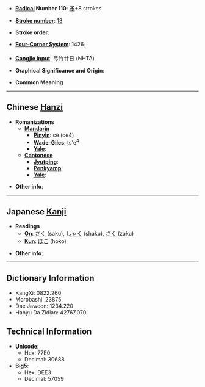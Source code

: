 * '''[[Wiktionary:Chinese radical index| Radical]] Number 110''': [[Wiktionary:Chinese radical index 矛|矛]]+8 strokes

* '''[[Wiktionary:Chinese total strokes index|Stroke number]]''': [[Wiktionary:Chinese total strokes index 13|13]]

* '''Stroke order''': 

* '''[[Wiktionary:Chinese four corner index|Four-Corner System]]''': 1426<sub>1</sub>

* '''[[Wiktionary:Chinese Cangjie index|Cangjie input]]''': 弓竹廿日 (NHTA)

* '''Graphical Significance and Origin''': 

* '''Common Meaning'''

----

== Chinese [[Hanzi]] ==

* '''Romanizations'''
** '''[[Mandarin]]'''
*** '''[[Pinyin]]''': cè (ce4)
*** '''[[Wade-Giles]]''': ts'e<sup>4</sup>
*** '''[[Yale]]''': 
** '''[[Cantonese]]'''
*** '''[[Jyutping]]''':
*** '''[[Penkyamp]]''': 
*** '''[[Yale]]''': 

* '''Other info''': 

----

== Japanese [[Kanji]] ==

* '''Readings'''
** '''[[On]]''': [[さく]] (saku), [[しゃく]] (shaku), [[ざく]] (zaku)
** '''[[Kun]]''': [[ほこ]] (hoko)

* '''Other info''':  

----

== Dictionary Information ==

* KangXi: 0822.260
* Morobashi: 23875
* Dae Jaweon: 1234.220
* Hanyu Da Zidian: 42767.070

== Technical Information ==

* '''Unicode''':
** Hex: 77E0
** Decimal: 30688
* '''Big5''':
** Hex: DEE3
** Decimal: 57059